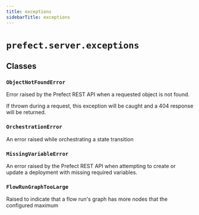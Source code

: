 ```yaml
---
title: exceptions
sidebarTitle: exceptions
---
```


# `prefect.server.exceptions`

## Classes

### `ObjectNotFoundError` <sup><a href="https://github.com/prefecthq/prefect/blob/main/src/prefect/server/exceptions.py#L4" target="_blank"><Icon icon="github" style="width: 14px; height: 14px;" /></a></sup>


Error raised by the Prefect REST API when a requested object is not found.

If thrown during a request, this exception will be caught and
a 404 response will be returned.


### `OrchestrationError` <sup><a href="https://github.com/prefecthq/prefect/blob/main/src/prefect/server/exceptions.py#L13" target="_blank"><Icon icon="github" style="width: 14px; height: 14px;" /></a></sup>


An error raised while orchestrating a state transition


### `MissingVariableError` <sup><a href="https://github.com/prefecthq/prefect/blob/main/src/prefect/server/exceptions.py#L17" target="_blank"><Icon icon="github" style="width: 14px; height: 14px;" /></a></sup>


An error raised by the Prefect REST API when attempting to create or update a
deployment with missing required variables.


### `FlowRunGraphTooLarge` <sup><a href="https://github.com/prefecthq/prefect/blob/main/src/prefect/server/exceptions.py#L23" target="_blank"><Icon icon="github" style="width: 14px; height: 14px;" /></a></sup>


Raised to indicate that a flow run's graph has more nodes that the configured
maximum

